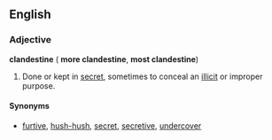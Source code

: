 ==English==
===Adjective===
'''clandestine''' ({{compar}} '''more clandestine''', {{superl}} '''most clandestine''')

#Done or kept in [[secret]], sometimes to conceal an [[illicit]] or improper purpose.

====Synonyms====
*[[furtive]], [[hush-hush]], [[secret]], [[secretive]], [[undercover]]